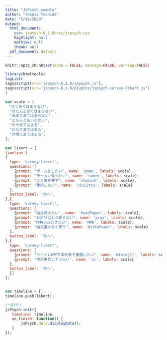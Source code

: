```yaml
---
title: "JsPsych_sample"
author: "Takuto Yoshida"
date: "5/10/2020"
output:
  html_document:
    css: jspsych-6.1.0/css/jspsych.css
    highlight: null
    mathjax: null
    theme: null
  pdf_document: default
---
```




```r
knitr::opts_chunk$set(echo = FALSE, message=FALSE, warning=FALSE)
```



```r

library(htmltools)
tagList(
tags$script(src='jspsych-6.1.0/jspsych.js'),
tags$script(src='jspsych-6.1.0/plugins/jspsych-survey-likert.js')
)

```





```js
var scale = [
　"全くあてはまらない",
  "ほとんどあてはまらない",
  "あまりあてはまらない",
  "どちらともいえない",
  "ややあてはまる",
  "かなりあてはまる", 
  "非常にあてはまる",
];

var likert = {
timeline:[
{
  type: 'survey-likert',
  questions: [
    {prompt: "ゲームをしたい", name: 'game', labels: scale},
    {prompt: "ラーメン食べたい", name: 'ramen', labels: scale},
    {prompt: "よく腹を壊す", name: 'stomach', labels: scale},
    {prompt: "柔術したい", name: 'JiuJitsu', labels: scale}
  ],
  button_label: '次へ',
},{
  type: 'survey-likert',
  questions: [
    {prompt: "論文読みたい", name: 'ReadPaper', labels: scale},
    {prompt: "お祈りはもう要らない", name: 'pray', labels: scale},
    {prompt: "MMAジム行きたい", name: 'MMA', labels: scale},
    {prompt: "論文書けると思う", name: 'WritePaper', labels: scale}
  ],
  button_label: '次へ',
},{
  type: 'survey-likert',
  questions: [
    {prompt: "ウイイレW杯日本代表で優勝したい", name: 'Wining11', labels: scale},
    {prompt: "痔が再発してつらい", name: 'zi', labels: scale}
  ],
  button_label: '次へ',
  }]
};


var timeline = []; 
timeline.push(likert);

/*実行*/
jsPsych.init({
   timeline: timeline,
   on_finish: function() {
       jsPsych.data.displayData();
   }
});

   

```
